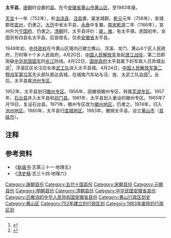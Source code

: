 '''太平县'''，[[唐朝|唐朝]]时设置的[[县|县]]。在今[[安徽省|安徽省]][[黄山市|黄山市]][[黄山区|黄山区]]，至1983年废。

[[天宝_(唐朝)|天宝]]十一年（752年），析[[当涂县|当涂县]]、[[泾县|泾县]]置，属宣城郡。[[乾元_(唐朝)|乾元]]元年（758年），宣城郡改[[宣州_(隋朝)|宣州]]，仍隶之。[[大曆|大历]]中省太平县，[[永泰_(唐朝)|永泰]]中复置。[[南宋|南宋]][[乾道_(南宋)|乾道]]二年（1166年），宣州升为[[宁国府|宁国府]]，仍隶之。[[清朝|清朝]]时，太平县评价：[[冲繁疲难|疲，难]]，有太平驿。民国初年，全国另有四县名太平县，后皆改名，仅余[[安徽省_(中華民國)|安徽省]]太平县。

1949年初，[[中共政权|中共政权]]在今黄山区境内已建立樵山、浮溪、龙门、黄山4个区人民政府，万村等十个乡人民政府。4月20日，[[中国人民解放军|中国人民解放军]]发起[[渡江战役|渡江战役]]，第二日即突破[[中华民国国军|中华民国国军]]的[[长江|长江]]防线。4月22日，[[国民政府|国民政府]]太平县属下的军政人员弃城出逃<ref>{{Cite web |url=http://zwgk1.hsq.gov.cn/XxgkNewsHtml/JC009/200810/JC009011101200810007.html |title=关于黄山烈士陵园“文化墙”建设文字资料公示 |accessdate=2014-09-02 |author= |date=2008-10-22 |work= |publisher=黄山区人民政府网 |language=Zh-hans }}{{dead link|date=2017年12月 |bot=InternetArchiveBot |fix-attempted=yes }}</ref>，浮溪区区长汪应长率[[武工队|武工队]]进入太平县城。4月24日，[[中国人民解放军第二野战军|中国人民解放军第二野战军]][[中国人民解放军第12军|第12军]]先头部队抵达县城，在城南汽车站与泾、旌、太武工队[[会师|会师]]<ref>{{Cite web |url=http://www.ahage.net/huangshan/6385_5.html |title=黄山市历史大事记(5) |accessdate=2014-09-02 |author= |date=2008-09-17 |work= |publisher=安徽文化网，来源：黄山市志 |language=Zh-hans }}{{Dead link|date=2018年8月 |bot=InternetArchiveBot |fix-attempted=yes }}</ref>。此后，太平县属[[池州专区|池州专区]]。

1952年，太平县划归[[徽州专区|徽州专区]]。1956年，因撤销徽州专区，转属[[芜湖专区|芜湖专区]]。1957年，[[石台县|石台县]]并入太平县和[[祁门县|祁门县]]。1961年，太平县划入重设的徽州专区。1965年7月19日，复设石台县。1971年，徽州专区改为[[徽州地区|徽州地区]]，仍隶之。1974年，归入[[池州地区|池州地区]]。1980年，太平县归[[宣城地区|宣城地区]]。1983年，撤销太平县，设立[[黄山市_(县级市)|黄山市]]（[[县级市|县级市]]）。

== 注释 ==

{{reflist}}

== 参考资料 ==
*《[[新唐书|新唐书]]·志第三十一·地理五》
*《[[清史稿|清史稿]]·志三十四·地理六》

{{中華民國安徽省行政區劃}}
[[Category:唐朝县份|Category:唐朝县份]]
[[Category:五代十国县份|Category:五代十国县份]]
[[Category:宋朝县份|Category:宋朝县份]]
[[Category:元朝县份|Category:元朝县份]]
[[Category:明朝县份|Category:明朝县份]]
[[Category:清朝县份|Category:清朝县份]]
[[Category:中华民国安徽省县份|Category:中华民国安徽省县份]]
[[Category:已撤消的中华人民共和国安徽省县份|Category:已撤消的中华人民共和国安徽省县份]]
[[Category:黄山行政区划史|Category:黄山行政区划史]]
[[Category:黄山区|Category:黄山区]]
[[Category:752年建立的行政区划|Category:752年建立的行政区划]]
[[Category:1983年废除的行政区划|Category:1983年废除的行政区划]]
